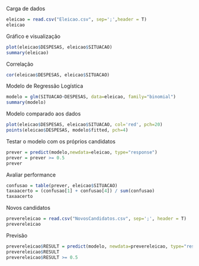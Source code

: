 Carga de dados
```r
eleicao = read.csv("Eleicao.csv", sep=';',header = T)
eleicao
```
Gráfico e visualização
```r
plot(eleicao$DESPESAS, eleicao$SITUACAO)
summary(eleicao)
```
Correlação
```r
cor(eleicao$DESPESAS, eleicao$SITUACAO)
```
Modelo de Regressão Logística
```r
modelo = glm(SITUACAO~DESPESAS, data=eleicao, family="binomial")
summary(modelo)
```
Modelo comparado aos dados
```r
plot(eleicao$DESPESAS, eleicao$SITUACAO, col='red', pch=20)
points(eleicao$DESPESAS, modelo$fitted, pch=4)
```
Testar o modelo com os próprios candidatos
```r
prever = predict(modelo,newdata=eleicao, type="response")
prever = prever >= 0.5
prever
```
Avaliar performance
```r
confusao = table(prever, eleicao$SITUACAO)
taxaacerto = (confusao[1] + confusao[4]) / sum(confusao)
taxaacerto
```
Novos candidatos
```r
prevereleicao = read.csv("NovosCandidatos.csv", sep=';', header = T)
prevereleicao
```

Previsão
```r
prevereleicao$RESULT = predict(modelo, newdata=prevereleicao, type="response")
prevereleicao$RESULT
prevereleicao$RESULT >= 0.5
```
